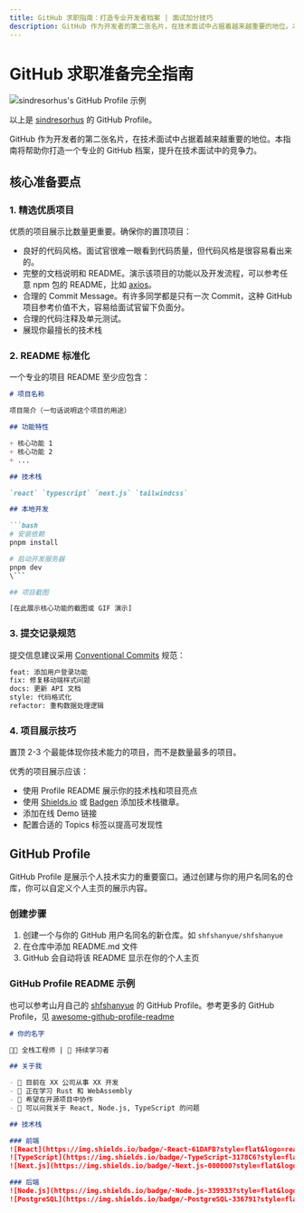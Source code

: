 ```yaml
---
title: GitHub 求职指南：打造专业开发者档案 | 面试加分技巧
description: GitHub 作为开发者的第二张名片，在技术面试中占据着越来越重要的地位。本指南详细介绍如何打造专业的 GitHub 档案，包括项目展示、README 编写、提交记录规范和个人主页设置等关键要素，帮助你在技术面试中脱颖而出，提升求职竞争力。
---
```



# GitHub 求职准备完全指南

![sindresorhus's GitHub Profile 示例](https://static.shanyue.tech/images/24-11-06/clipboard-6407.74a15d.webp)

以上是 [sindresorhus](https://github.com/sindresorhus) 的 GitHub Profile。

GitHub 作为开发者的第二张名片，在技术面试中占据着越来越重要的地位。本指南将帮助你打造一个专业的 GitHub 档案，提升在技术面试中的竞争力。

## 核心准备要点

### 1. 精选优质项目

优质的项目展示比数量更重要。确保你的置顶项目：

+ 良好的代码风格。面试官很难一眼看到代码质量，但代码风格是很容易看出来的。
+ 完整的文档说明和 README。演示该项目的功能以及开发流程，可以参考任意 npm 包的 README，比如 [axios](https://github.com/axios/axios)。
+ 合理的 Commit Message。有许多同学都是只有一次 Commit，这种 GitHub 项目参考价值不大，容易给面试官留下负面分。
+ 合理的代码注释及单元测试。
+ 展现你最擅长的技术栈

### 2. README 标准化

一个专业的项目 README 至少应包含：

``` markdown
# 项目名称

项目简介（一句话说明这个项目的用途）

## 功能特性

+ 核心功能 1
+ 核心功能 2
+ ...

## 技术栈

`react` `typescript` `next.js` `tailwindcss`

## 本地开发

```bash
# 安装依赖
pnpm install

# 启动开发服务器
pnpm dev
\```

## 项目截图

[在此展示核心功能的截图或 GIF 演示]

```

### 3. 提交记录规范

提交信息建议采用 [Conventional Commits](https://www.conventionalcommits.org/) 规范：

``` bash
feat: 添加用户登录功能
fix: 修复移动端样式问题
docs: 更新 API 文档
style: 代码格式化
refactor: 重构数据处理逻辑
```

### 4. 项目展示技巧

<Callout emoji="👾">
  置顶 2-3 个最能体现你技术能力的项目，而不是数量最多的项目。
</Callout>

优秀的项目展示应该：

+ 使用 Profile README 展示你的技术栈和项目亮点
+ 使用 [Shields.io](https://shields.io/) 或 [Badgen](https://badgen.net/) 添加技术栈徽章。
+ 添加在线 Demo 链接
+ 配置合适的 Topics 标签以提高可发现性

## GitHub Profile

GitHub Profile 是展示个人技术实力的重要窗口。通过创建与你的用户名同名的仓库，你可以自定义个人主页的展示内容。

### 创建步骤

1. 创建一个与你的 GitHub 用户名同名的新仓库。如 `shfshanyue/shfshanyue`
2. 在仓库中添加 README.md 文件
3. GitHub 会自动将该 README 显示在你的个人主页

### GitHub Profile README 示例

也可以参考山月自己的 [shfshanyue](https://github.com/shfshanyue) 的 GitHub Profile。参考更多的 GitHub Profile，见 [awesome-github-profile-readme](https://github.com/abhisheknaiidu/awesome-github-profile-readme)

```markdown
# 你的名字

👨‍💻 全栈工程师 | 🌱 持续学习者

## 关于我

- 🔭 目前在 XX 公司从事 XX 开发
- 🌱 正在学习 Rust 和 WebAssembly
- 👯 希望在开源项目中协作
- 💬 可以问我关于 React, Node.js, TypeScript 的问题

## 技术栈

### 前端
![React](https://img.shields.io/badge/-React-61DAFB?style=flat&logo=react&logoColor=black)
![TypeScript](https://img.shields.io/badge/-TypeScript-3178C6?style=flat&logo=typescript&logoColor=white)
![Next.js](https://img.shields.io/badge/-Next.js-000000?style=flat&logo=next.js&logoColor=white)

### 后端
![Node.js](https://img.shields.io/badge/-Node.js-339933?style=flat&logo=node.js&logoColor=white)
![PostgreSQL](https://img.shields.io/badge/-PostgreSQL-336791?style=flat&logo=postgresql&logoColor=white)
```
